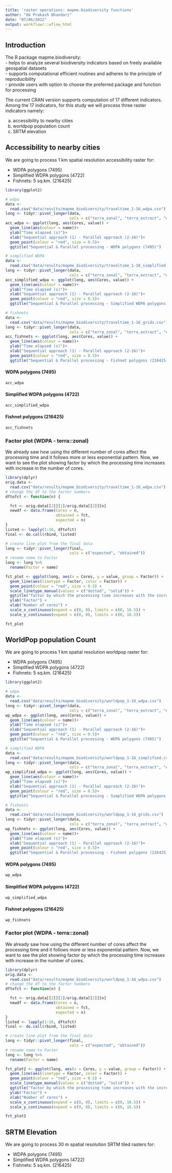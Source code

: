 ```yaml
---
title: 'raster operations: mapme.biodiversity functions'
author: "Om Prakash Bhandari"
date: "07/06/2022"
output: workflowr::wflow_html
---
```


## Introduction 

The R package mapme.biodiversity:  
- helps to analyze several biodiversity indicators based on freely available geospatial datasets  
- supports computational efficient routines and adheres to the principle of reproducibility  
- provide users with option to choose the preferred package and function for processing

The current CRAN version supports computation of 17 different indicators. Among the 17 indicators, for this study we will process three raster indicators namely: 

(a) accessibility to nearby cities
(b) worldpop population count
(c) SRTM elevation

## Accessibility to nearby cities

We are going to process 1 km spatial resolution accessibility raster for:  

- WDPA polygons (7495)  
- Simplified WDPA polygons (4722)  
- Fishnets: 5 sq.km. (216425)

```r
library(ggplot2)

# wdpa
data <-
  read.csv("data/results/mapme_biodiversity/traveltime_1-16_wdpa.csv")
long <- tidyr::pivot_longer(data,
                            cols = c("terra_zonal", "terra_extract", "exact_extract"))
acc_wdpa <- ggplot(long, aes(Cores, value)) +
  geom_line(aes(colour = name))+
  ylab("Time elapsed (s)")+
  xlab("Sequential approach (1) - Parallel approach (2-16)")+
  geom_point(colour = "red", size = 0.5)+
  ggtitle("Sequential & Parallel processing - WDPA polygons (7495)")

# simplified WDPA
data <-
  read.csv("data/results/mapme_biodiversity/traveltime_1-16_simplified.csv")
long <- tidyr::pivot_longer(data,
                            cols = c("terra_zonal", "terra_extract", "exact_extract"))
acc_simplified_wdpa <- ggplot(long, aes(Cores, value)) +
  geom_line(aes(colour = name))+
  ylab("Time elapsed (s)")+
  xlab("Sequential approach (1) - Parallel approach (2-16)")+
  geom_point(colour = "red", size = 0.5)+
  ggtitle("Sequential & Parallel processing - Simplified WDPA polygons (4722)")

# fishnets
data <-
  read.csv("data/results/mapme_biodiversity/traveltime_1-16_grids.csv")
long <- tidyr::pivot_longer(data,
                            cols = c("terra_zonal", "terra_extract", "exact_extract"))
acc_fishnets <- ggplot(long, aes(Cores, value)) +
  geom_line(aes(colour = name))+
  ylab("Time elapsed (s)")+
  xlab("Sequential approach (1) - Parallel approach (2-16)")+
  geom_point(colour = "red", size = 0.5)+
  ggtitle("Sequential & Parallel processing - Fishnet polygons (216425)")
```

#### WDPA polygons (7495)

```r

acc_wdpa
```

#### Simplified WDPA polygons (4722)

```r

acc_simplified_wdpa
```


#### Fishnet polygons (216425)

```r

acc_fishnets
```

### Factor plot (WDPA - terra::zonal)

We already saw how using the different number of cores affect the processing time and it follows more or less exponential pattern. Now, we want to see the plot showing factor by which the processing time increases with increase in the number of cores.

```r

library(dplyr)
orig.data <-
  read.csv("data/results/mapme_biodiversity/traveltime_1-16_wdpa.csv")
# change the df to the factor numbers
dftofct <- function(n) {

  fct <- orig.data[[2]][1]/orig.data[[2]][n]
  newdf <- data.frame(Cores = n,
                      obtained = fct,
                      expected = n)
}
listed <- lapply(1:16, dftofct)
final <- do.call(rbind, listed)

# create line plot from the final data
long <- tidyr::pivot_longer(final,
                            cols = c("expected", "obtained"))
# rename name to Factor
long <- long %>%
  rename(Factor = name)

fct_plot <- ggplot(long, aes(x = Cores, y = value, group = Factor)) +
  geom_line(aes(linetype = Factor, color = Factor)) +
  geom_point(colour = "red", size = 0.5) +
  scale_linetype_manual(values = c("dotted", "solid")) +
  ggtitle("factor by which the processing time increases with the increase in the number of cores - terra zonal") +
  ylab("Factor") +
  xlab("Number of cores") +
  scale_x_continuous(expand = c(0, 0), limits = c(0, 16.5)) +
  scale_y_continuous(expand = c(0, 0), limits = c(0, 16.5))
```


```r

fct_plot
```

## WorldPop population Count

We are going to process 1 km spatial resolution worldpop raster for:  

- WDPA polygons (7495)  
- Simplified WDPA polygons (4722)  
- Fishnets: 5 sq.km. (216425)


```r
library(ggplot2)

# wdpa
data <-
  read.csv("data/results/mapme_biodiversity/worldpop_1-16_wdpa.csv")
long <- tidyr::pivot_longer(data,
                            cols = c("terra_zonal", "terra_extract", "exact_extract"))
wp_wdpa <- ggplot(long, aes(Cores, value)) +
  geom_line(aes(colour = name))+
  ylab("Time elapsed (s)")+
  xlab("Sequential approach (1) - Parallel approach (2-16)")+
  geom_point(colour = "red", size = 0.5)+
  ggtitle("Sequential & Parallel processing - WDPA polygons (7495)")

# simplified WDPA
data <-
  read.csv("data/results/mapme_biodiversity/worldpop_1-16_simplified.csv")
long <- tidyr::pivot_longer(data,
                            cols = c("terra_zonal", "terra_extract", "exact_extract"))
wp_simplified_wdpa <- ggplot(long, aes(Cores, value)) +
  geom_line(aes(colour = name))+
  ylab("Time elapsed (s)")+
  xlab("Sequential approach (1) - Parallel approach (2-16)")+
  geom_point(colour = "red", size = 0.5)+
  ggtitle("Sequential & Parallel processing - Simplified WDPA polygons (4722)")

# fishnets
data <-
  read.csv("data/results/mapme_biodiversity/worldpop_1-16_grids.csv")
long <- tidyr::pivot_longer(data,
                            cols = c("terra_zonal", "terra_extract", "exact_extract"))
wp_fishnets <- ggplot(long, aes(Cores, value)) +
  geom_line(aes(colour = name))+
  ylab("Time elapsed (s)")+
  xlab("Sequential approach (1) - Parallel approach (2-16)")+
  geom_point(colour = "red", size = 0.5)+
  ggtitle("Sequential & Parallel processing - Fishnet polygons (216425)")
```

#### WDPA polygons (7495)

```r

wp_wdpa
```

#### Simplified WDPA polygons (4722)

```r

wp_simplified_wdpa
```


#### Fishnet polygons (216425)

```r

wp_fishnets
```

### Factor plot (WDPA - terra::zonal)

We already saw how using the different number of cores affect the processing time and it follows more or less exponential pattern. Now, we want to see the plot showing factor by which the processing time increases with increase in the number of cores.

```r

library(dplyr)
orig.data <-
  read.csv("data/results/mapme_biodiversity/worldpop_1-16_wdpa.csv")
# change the df to the factor numbers
dftofct <- function(n) {

  fct <- orig.data[[2]][1]/orig.data[[2]][n]
  newdf <- data.frame(Cores = n,
                      obtained = fct,
                      expected = n)
}
listed <- lapply(1:16, dftofct)
final <- do.call(rbind, listed)

# create line plot from the final data
long <- tidyr::pivot_longer(final,
                            cols = c("expected", "obtained"))
# rename name to Factor
long <- long %>%
  rename(Factor = name)

fct_plot2 <- ggplot(long, aes(x = Cores, y = value, group = Factor)) +
  geom_line(aes(linetype = Factor, color = Factor)) +
  geom_point(colour = "red", size = 0.5) +
  scale_linetype_manual(values = c("dotted", "solid")) +
  ggtitle("factor by which the processing time increases with the increase in the number of cores - terra zonal") +
  ylab("Factor") +
  xlab("Number of cores") +
  scale_x_continuous(expand = c(0, 0), limits = c(0, 16.5)) +
  scale_y_continuous(expand = c(0, 0), limits = c(0, 16.5))
```


```r

fct_plot2
```

## SRTM Elevation

We are going to process 30 m spatial resolution SRTM tiled rasters for:  

- WDPA polygons (7495)  
- Simplified WDPA polygons (4722)  
- Fishnets: 5 sq.km. (216425)
















